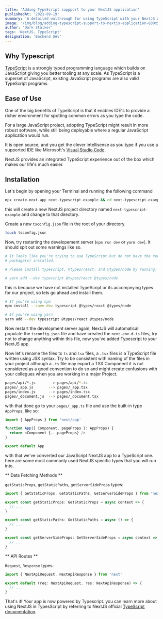 ```yaml
---
title: 'Adding TypeScript suppport to your NextJS application'
publishedAt: '2021-09-19'
summary: 'A detailed walthrough for using TypeScript with your NextJS application.'
image: '/img/blog/adding-typescript-support-to-nextjs-application-800x514.jpg'
author: 'Dark Stalker'
tags: 'NextJS, TypeScript'
designation: 'Backend Dev'
---
```


## Why Typescript

[TypeScript](https://www.typescriptlang.org/) is a strongly typed programming language which builds on JavaScript
giving you better tooling at any scale. As TypeScript is a superset of JavaScript, existing JavaScript programs are
also valid TypeScript programs.

## Ease of Use

One of the big benefits of TypeScript is that it enables IDE's to provide a richer environment for spotting common errors
as you type the code.

For a large JavaScript project, adopting TypeScript might result in more robust software, while still being deployable where
a regular JavaScript application would run.

It is open source, and you get the clever intellisense as you type if you use a supported IDE like Microsoft's
[Visual Studio Code](https://code.visualstudio.com/).

NextJS provides an integrated TypeScript experience out of the box which makes our life's much easier.

## Installation

Let's begin by opening your Terminal and running the following command

```bash
npx create-next-app next-typescript-example && cd next-typescript-example
```

this will create a new NextJS project directory named `next-typescript-example` and change to that directory.

Create a new `tsconfig.json` file in the root of your directory.

```bash
touch tsconfig.json
```

Now, try restarting the developement server (`npm run dev` or `yarn dev`). It
should spit out some warnings like so.

```bash
# It looks like you're trying to use TypeScript but do not have the required
# package(s) installed.

# Please install typescript, @types/react, and @types/node by running:

# yarn add --dev typescript @types/react @types/node

```

this is because we have not installed TypeScript or its accompnying types for our project, so lets
go ahead and install them.

```bash
# If you're using npm
npm install --save-dev typescript @types/react @types/node

# If you're using yarn
yarn add --dev typescript @types/react @types/node
```

Now restart the development server again, NextJS will automaticall populate the `tsconfig.json` file and have created the `next-env.d.ts`
files, try not to change anything within this file, now you've added Typescript to your NextJS app.

Now let's rename the files to `ts` and `tsx` files, a `.tsx` files is a TypeScript file written using JSX syntax.
Try to be consistent with naming of the files in your project although a `.ts` file may export a TSX Component it is not
considered as a good convention to do so and might create confusions with your collegues when you are working in a major Project.

```bash
pages/api/*.js      --> pages/api/*.ts
pages/_app.js       --> pages/_app.tsx
pages/index.js      --> pages/index.tsx
pages/_document.js  --> pages/_document.tsx
```

with that done go to your `pages/_app.ts` file and use the built-in type `AppProps`, like so:

```TypeScript
import { AppProps } from 'next/app'

function App({ Component, pageProps }: AppProps) {
  return <Component {...pageProps} />
}

export default App
```

with that we've converted our JavaScript NextJS app to a TypeScript one. here are some most commonly used NextJS specific types
that you will run into.

** Data Fetching Methods **

`getStaticProps`, `getStaticPaths`, `getServerSideProps` types:

```TypeScript
import { GetStaticProps, GetStaticPaths, GetServerSideProps } from 'next'

export const getStaticProps: GetStaticProps = async context => {
  // ...
}

export const getStaticPaths: GetStaticPaths = async () => {
  // ...
}

export const getServerSideProps: GetServerSideProps = async context => {
  // ...
}

```

** API Routes **

`Request`, `Response` types:

```TypeScript
import { NextApiRequest, NextApiResponse } from 'next'

export default (req: NextApiRequest, res: NextApiResponse) => {
  // ...
}
```

That's it! Your app is now powered by Typescript. you can learn more about using NextJS in TypesScript by referring to NextJS official [TypeScript documentation](https://nextjs.org/docs/basic-features/typescript).
